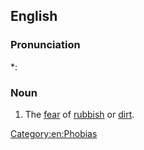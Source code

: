 ==English==

===Pronunciation===
*: {{rhymes|əʊbiə}}

===Noun===
{{en-noun|-}}

# The [[fear]] of [[rubbish]] or [[dirt]].

[[Category:en:Phobias]]